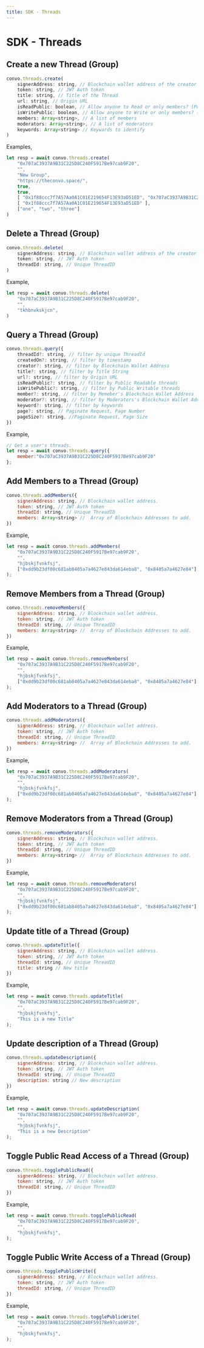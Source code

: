 ---
title: SDK - Threads
---


# SDK - Threads

## Create a new Thread (Group)

```jsx
convo.threads.create(
    signerAddress: string, // Blockchain wallet address of the creator
    token: string, // JWT Auth token
    title: string, // Title of the Thread
    url: string, // Origin URL
    isReadPublic: boolean, // Allow anyone to Read or only members? (Public group)
    isWritePublic: boolean, // Allow anyone to Write or only members? (Public group)
    members: Array<string>, // A list of members
    moderators: Array<string>, // A list of moderators
    keywords: Array<string> // Keywards to identify
)
```

Examples,
```jsx
let resp = await convo.threads.create(
    "0x707aC3937A9B31C225D8C240F5917Be97cab9F20",
    "",
    "New Group",
    "https://theconvo.space/",
    true,
    true,
    [ "0x1f88ccc7f7A57Aa0A1C01E219654F13E93aD51ED", "0x707aC3937A9B31C225D8C240F5917Be97cab9F20" ],
    [ "0x1f88ccc7f7A57Aa0A1C01E219654F13E93aD51ED" ],
    ["one", "two", "three"]
)
```

## Delete a Thread (Group)

```jsx
convo.threads.delete(
    signerAddress: string, // Blockchain wallet address of the creator
    token: string, // JWT Auth token
    threadId: string, // Unique ThreadID
)
```

Example,
```jsx
let resp = await convo.threads.delete(
    "0x707aC3937A9B31C225D8C240F5917Be97cab9F20",
    "",
    "tkhbnvkskjcn",
)
```

## Query a Thread (Group)

```jsx
convo.threads.query({
    threadId?: string, // filter by unique ThreadId
    createdOn?: string, // filter by timestamp
    creator?: string, // filter by Blockchain Wallet Address
    title?: string, // filter by Title String
    url?: string, // filter by Origin URL
    isReadPublic?: string, // filter by Public Readable threads
    isWritePublic?: string, // filter by Public Writable threads
    member?: string, // filter by Memeber's Blockchain Wallet Address
    moderator?: string, // filter by Moderators's Blockchain Wallet Address
    keyword?: string, // filter by keywords
    page?: string, // Paginate Request, Page Number
    pageSize?: string, //Paginate Request, Page Size
})
```

Example,
```jsx
// Get a user's threads.
let resp = await convo.threads.query({
    member:"0x707aC3937A9B31C225D8C240F5917Be97cab9F20"
};
```

## Add Members to a Thread (Group)

```jsx
convo.threads.addMembers({
    signerAddress: string, // Blockchain wallet address.
    token: string, // JWT Auth token
    threadId: string, // Unique ThreadID
    members: Array<string> //  Array of Blockchain Addresses to add.
})
```

Example,
```jsx
let resp = await convo.threads.addMembers(
    "0x707aC3937A9B31C225D8C240F5917Be97cab9F20",
    "",
    "hjbskjfvnkfsj",
    ["0xdd9b23df00c681ab8405a7a4627e843da614eba8", "0x8405a7a4627e84"]
);
```

## Remove Members from a Thread (Group)

```jsx
convo.threads.removeMembers({
    signerAddress: string, // Blockchain wallet address.
    token: string, // JWT Auth token
    threadId: string, // Unique ThreadID
    members: Array<string> //  Array of Blockchain Addresses to add.
})
```

Example,
```jsx
let resp = await convo.threads.removeMembers(
    "0x707aC3937A9B31C225D8C240F5917Be97cab9F20",
    "",
    "hjbskjfvnkfsj",
    ["0xdd9b23df00c681ab8405a7a4627e843da614eba8", "0x8405a7a4627e84"]
);
```

## Add Moderators to a Thread (Group)

```jsx
convo.threads.addModerators({
    signerAddress: string, // Blockchain wallet address.
    token: string, // JWT Auth token
    threadId: string, // Unique ThreadID
    members: Array<string> //  Array of Blockchain Addresses to add.
})
```

Example,
```jsx
let resp = await convo.threads.addModerators(
    "0x707aC3937A9B31C225D8C240F5917Be97cab9F20",
    "",
    "hjbskjfvnkfsj",
    ["0xdd9b23df00c681ab8405a7a4627e843da614eba8", "0x8405a7a4627e84"]
);
```

## Remove Moderators from a Thread (Group)

```jsx
convo.threads.removeModerators({
    signerAddress: string, // Blockchain wallet address.
    token: string, // JWT Auth token
    threadId: string, // Unique ThreadID
    members: Array<string> //  Array of Blockchain Addresses to add.
})
```

Example,
```jsx
let resp = await convo.threads.removeModerators(
    "0x707aC3937A9B31C225D8C240F5917Be97cab9F20",
    "",
    "hjbskjfvnkfsj",
    ["0xdd9b23df00c681ab8405a7a4627e843da614eba8", "0x8405a7a4627e84"]
);
```

## Update title of a Thread (Group)

```jsx
convo.threads.updateTitle({
    signerAddress: string, // Blockchain wallet address.
    token: string, // JWT Auth token
    threadId: string, // Unique ThreadID
    title: string // New title
})
```

Example,
```jsx
let resp = await convo.threads.updateTitle(
    "0x707aC3937A9B31C225D8C240F5917Be97cab9F20",
    "",
    "hjbskjfvnkfsj",
    "This is a new Title"
);
```


## Update description of a Thread (Group)

```jsx
convo.threads.updateDescription({
    signerAddress: string, // Blockchain wallet address.
    token: string, // JWT Auth token
    threadId: string, // Unique ThreadID
    description: string // New description
})
```

Example,
```jsx
let resp = await convo.threads.updateDescription(
    "0x707aC3937A9B31C225D8C240F5917Be97cab9F20",
    "",
    "hjbskjfvnkfsj",
    "This is a new Description"
);
```


## Toggle Public Read Access of a Thread (Group)

```jsx
convo.threads.togglePublicRead({
    signerAddress: string, // Blockchain wallet address.
    token: string, // JWT Auth token
    threadId: string, // Unique ThreadID
})
```

Example,
```jsx
let resp = await convo.threads.togglePublicRead(
    "0x707aC3937A9B31C225D8C240F5917Be97cab9F20",
    "",
    "hjbskjfvnkfsj",
);
```

## Toggle Public Write Access of a Thread (Group)

```jsx
convo.threads.togglePublicWrite({
    signerAddress: string, // Blockchain wallet address.
    token: string, // JWT Auth token
    threadId: string, // Unique ThreadID
})
```

Example,
```jsx
let resp = await convo.threads.togglePublicWrite(
    "0x707aC3937A9B31C225D8C240F5917Be97cab9F20",
    "",
    "hjbskjfvnkfsj",
);
```

